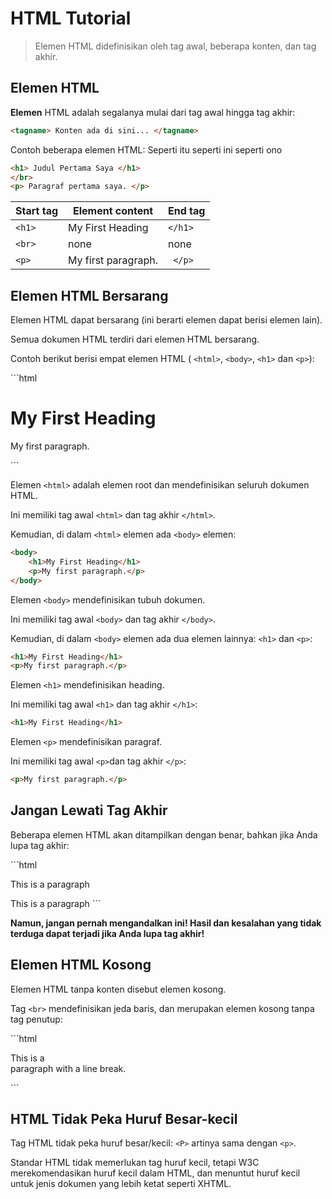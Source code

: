 # HTML Tutorial
>Elemen HTML didefinisikan oleh tag awal, beberapa konten, dan tag akhir.

## Elemen HTML


**Elemen** HTML adalah segalanya mulai dari tag awal hingga tag akhir:

```html
<tagname> Konten ada di sini... </tagname>
```
Contoh beberapa elemen HTML:
Seperti itu seperti ini seperti ono

```html
<h1> Judul Pertama Saya </h1>
</br>
<p> Paragraf pertama saya. </p>
```
| Start tag | Element content     | End tag |
|-----------|---------------------|---------|
| ```<h1>```      | My First Heading    | ```</h1> ```  |
| ```<br> ```     | none                | none    |
|``` <p> ```      | My first paragraph. |``` </p>```    |


## Elemen HTML Bersarang
Elemen HTML dapat bersarang (ini berarti elemen dapat berisi elemen lain).

Semua dokumen HTML terdiri dari elemen HTML bersarang.

Contoh berikut berisi empat elemen HTML ( ```<html>```, ```<body>```, ```<h1>``` dan ```<p>```):


<div >
<Trycode code_source="https://www.w3schools.com/html/tryit.asp?filename=tryhtml_elements">
    ```html
<!DOCTYPE html>
<html>
    <body>
        <h1>My First Heading</h1>
        <p>My first paragraph.</p>
    </body>
</html>
    ```
    </Trycode>
</div>

Elemen ```<html>``` adalah elemen root dan mendefinisikan seluruh dokumen HTML.

Ini memiliki tag awal ```<html>``` dan tag akhir ```</html>```.

Kemudian, di dalam ```<html>``` elemen ada ```<body>``` elemen:
```html
<body>
    <h1>My First Heading</h1>
    <p>My first paragraph.</p>
</body>
```
Elemen ```<body>``` mendefinisikan tubuh dokumen.

Ini memiliki tag awal ```<body>``` dan tag akhir ```</body>```.

Kemudian, di dalam ```<body>``` elemen ada dua elemen lainnya: ```<h1>``` dan ```<p>```:

```html
<h1>My First Heading</h1>
<p>My first paragraph.</p>
```

Elemen ```<h1>``` mendefinisikan heading.

Ini memiliki tag awal ```<h1>``` dan tag akhir ```</h1>```:
```html
<h1>My First Heading</h1>
```
Elemen ```<p>``` mendefinisikan paragraf.

Ini memiliki tag awal ```<p>```dan tag akhir ```</p>```:
```html
<p>My first paragraph.</p>
```

## Jangan Lewati Tag Akhir
Beberapa elemen HTML akan ditampilkan dengan benar, bahkan jika Anda lupa tag akhir:

<div >
<Trycode code_source="https://www.w3schools.com/html/tryit.asp?filename=tryhtml_no_endtag">
    ```html
<html>
<body>

<p>This is a paragraph
<p>This is a paragraph

</body>
</html>
    ```
    </Trycode>
</div>

**Namun, jangan pernah mengandalkan ini! Hasil dan kesalahan yang tidak terduga dapat terjadi jika Anda lupa tag akhir!**

## Elemen HTML Kosong
Elemen HTML tanpa konten disebut elemen kosong.

Tag ```<br>``` mendefinisikan jeda baris, dan merupakan elemen kosong tanpa tag penutup:


<div >
<Trycode code_source="https://www.w3schools.com/html/tryit.asp?filename=tryhtml_elements_br">
    ```html
<p>This is a <br> paragraph with a line break.</p>
    ```
    </Trycode>
</div>

## HTML Tidak Peka Huruf Besar-kecil
Tag HTML tidak peka huruf besar/kecil: ```<P>``` artinya sama dengan ```<p>```.

Standar HTML tidak memerlukan tag huruf kecil, tetapi W3C merekomendasikan huruf kecil dalam HTML, dan menuntut huruf kecil untuk jenis dokumen yang lebih ketat seperti XHTML.
